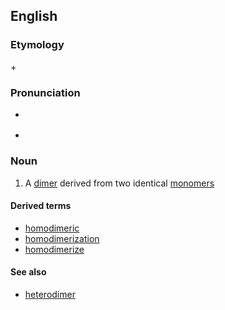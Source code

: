 ==English==
===Etymology===

{{en-term|homo-}} + {{en-term|dimer}}

===Pronunciation===
*{{IPA|hoʊmoʊˈdaɪmɚ}} {{qualifier|US}}
*{{rhymes|aɪmə(r)}}

===Noun===
{{en-noun}}

# {{chemistry}} A [[dimer]] derived from two identical [[monomer]]s

====Derived terms====
*[[homodimeric]]
*[[homodimerization]]
*[[homodimerize]]

====See also====
*[[heterodimer]]